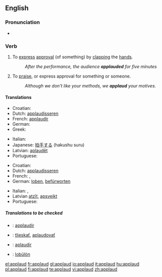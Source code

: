 ==English==

===Pronunciation===
*{{audio|en-us-applaud.ogg|Audio (US)}}

===Verb===
{{en-verb}}

# {{context|transitive|intransitive}} To [[express]] [[approval]] (of something) by [[clap|clapping]] the [[hand]]s.
#:''After the performance, the audience '''applauded''' for five minutes''
# {{context|transitive|intransitive}} To [[praise]], or express approval for something or someone.
#:''Although we don't like your methods, we '''applaud''' your motives.''

====Translations====
{{trans-top|To express approval by clapping}}
* Croatian: {{t-|hr|aplaudirati}}
* Dutch: [[applaudisseren]]
* French: [[applaudir]]
* German: {{t+|de|applaudieren}}
* Greek: {{t+|el|χειροκροτώ|sc=Grek}}
{{trans-mid}}
* Italian: {{t+|it|applaudire}}
* Japanese: [[拍手する]] (hakushu suru)
* Latvian: [[aplaudēt]]
* Portuguese: {{t+|pt|aplaudir}}
{{trans-bottom}}

{{trans-top|To praise, or express approval by words}}
* Croatian: {{t-|hr|aplaudirati}}
* Dutch: [[applaudisseren]]
* French: {{t+|fr|louer}}, {{t+|fr|approuver}}
* German: [[loben]], [[befürworten]]
{{trans-mid}}
* Italian: {{t+|it|lodare}}, {{t+|it|approvare}}
* Latvian [[atzīt]], [[apsveikt]]
* Portuguese: {{t+|pt|aplaudir}}
{{trans-bottom}}

=====Translations to be checked=====
{{checktrans}}
*{{ttbc|Interlingua}}: [[applaudir]]
*{{ttbc|Slovak}}: [[tlieskať]], [[aplaudovať]]
*{{ttbc|Spanish}}: [[aplaudir]]
*{{ttbc|Volapük}}: [[lobülön]]

[[el:applaud]]
[[fr:applaud]]
[[gl:applaud]]
[[io:applaud]]
[[it:applaud]]
[[hu:applaud]]
[[pl:applaud]]
[[fi:applaud]]
[[te:applaud]]
[[vi:applaud]]
[[zh:applaud]]